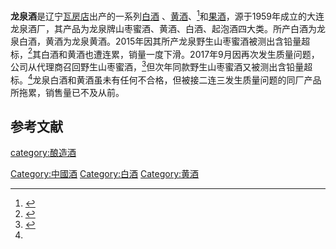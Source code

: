 {{Distinguish|龙泉春}}
'''龙泉酒'''是辽宁[[瓦房店|瓦房店]]出产的一系列[[中国烧酒|白酒]] 、[[黄酒|黄酒]]、<ref name=l0>{{cite web|url=http://www.ocn.com.cn/qyqb/2006hjiu06.htm|title=长兴岛酒业极力开发北方黄酒市场|language=Zh-hans|accessdate=2007年11月21日|archive-date=2013年9月16日|archive-url=https://web.archive.org/web/20130916224613/http://ocn.com.cn/qyqb/2006hjiu06.htm|dead-url=no}}</ref>和[[果酒|果酒]]，源于1959年成立的大连龙泉酒厂，其产品为龙泉牌山枣蜜酒、黄酒、白酒、起泡酒四大类。所产白酒为龙泉白酒，黄酒为龙泉黄酒。2015年因其所产龙泉野生山枣蜜酒被测出含铅量超标，<ref name=l1>{{cite web|url=https://www.tech-food.com/news/detail/n1193254.htm |title=长兴岛酒业山枣蜜酒铅含量超标|language=Zh-hans|accessdate=2015年4月4日}}</ref>其白酒和黄酒也遭连累，销量一度下滑。2017年9月因再次发生质量问题，公司从代理商召回野生山枣蜜酒，<ref name=l2>{{cite web|url= http://www.ccxi.gov.cn/info/1192/13807.htm|title=大连长兴岛经济区市场监督管理局行政处罚决定书|language=Zh-hans|accessdate=2019年4月3日}}</ref>但次年同款野生山枣蜜酒又被测出含铅量超标。<ref name=l2/>龙泉白酒和黄酒虽未有任何不合格，但被接二连三发生质量问题的同厂产品所拖累，销售量已不及从前。

==参考文献==
{{reflist}}
{{饮料小作品}}
{{中華酒文化}}

[[category:酿造酒|category:酿造酒]]
[[Category:中國酒|Category:中國酒]]
[[Category:白酒|Category:白酒]]
[[Category:黄酒|Category:黄酒]]